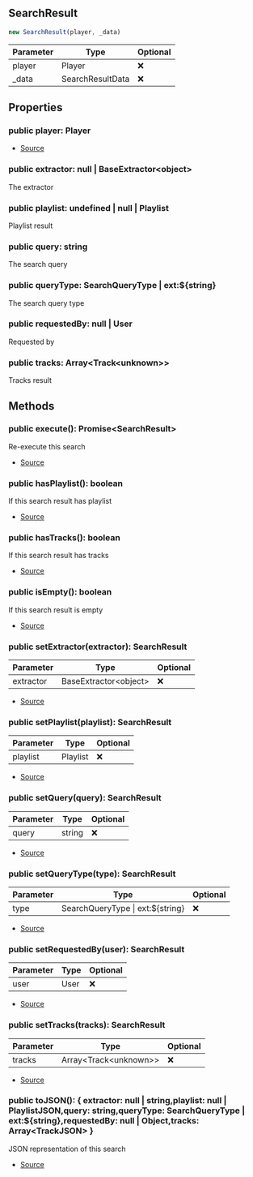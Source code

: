 ## SearchResult


```typescript
new SearchResult(player, _data)
```
| Parameter | Type | Optional |
| ----------- | ----------- | ----------- |
| player | Player | ❌ |
| _data | SearchResultData | ❌ |


## Properties
### public player: Player
- [Source](https://github.com/Androz2091/discord-player/blob/62d0fce/packages/discord-player/src/fabric/SearchResult.ts#L18)
### public extractor: null \| BaseExtractor\<object>
The extractor
### public playlist: undefined \| null \| Playlist
Playlist result
### public query: string
The search query
### public queryType: SearchQueryType \| ext:\$\{string}
The search query type
### public requestedBy: null \| User
Requested by
### public tracks: Array\<Track\<unknown>>
Tracks result

## Methods
### public execute(): Promise\<SearchResult>
Re-execute this search



- [Source](https://github.com/Androz2091/discord-player/blob/62d0fce/packages/discord-player/src/fabric/SearchResult.ts#L106)
### public hasPlaylist(): boolean
If this search result has playlist



- [Source](https://github.com/Androz2091/discord-player/blob/62d0fce/packages/discord-player/src/fabric/SearchResult.ts#L123)
### public hasTracks(): boolean
If this search result has tracks



- [Source](https://github.com/Androz2091/discord-player/blob/62d0fce/packages/discord-player/src/fabric/SearchResult.ts#L130)
### public isEmpty(): boolean
If this search result is empty



- [Source](https://github.com/Androz2091/discord-player/blob/62d0fce/packages/discord-player/src/fabric/SearchResult.ts#L116)
### public setExtractor(extractor): SearchResult
| Parameter | Type | Optional |
| ----------- | ----------- | ----------- |
| extractor | BaseExtractor\<object> | ❌ |


- [Source](https://github.com/Androz2091/discord-player/blob/62d0fce/packages/discord-player/src/fabric/SearchResult.ts#L38)
### public setPlaylist(playlist): SearchResult
| Parameter | Type | Optional |
| ----------- | ----------- | ----------- |
| playlist | Playlist | ❌ |


- [Source](https://github.com/Androz2091/discord-player/blob/62d0fce/packages/discord-player/src/fabric/SearchResult.ts#L56)
### public setQuery(query): SearchResult
| Parameter | Type | Optional |
| ----------- | ----------- | ----------- |
| query | string | ❌ |


- [Source](https://github.com/Androz2091/discord-player/blob/62d0fce/packages/discord-player/src/fabric/SearchResult.ts#L51)
### public setQueryType(type): SearchResult
| Parameter | Type | Optional |
| ----------- | ----------- | ----------- |
| type | SearchQueryType \| ext:\$\{string} | ❌ |


- [Source](https://github.com/Androz2091/discord-player/blob/62d0fce/packages/discord-player/src/fabric/SearchResult.ts#L25)
### public setRequestedBy(user): SearchResult
| Parameter | Type | Optional |
| ----------- | ----------- | ----------- |
| user | User | ❌ |


- [Source](https://github.com/Androz2091/discord-player/blob/62d0fce/packages/discord-player/src/fabric/SearchResult.ts#L30)
### public setTracks(tracks): SearchResult
| Parameter | Type | Optional |
| ----------- | ----------- | ----------- |
| tracks | Array\<Track\<unknown>> | ❌ |


- [Source](https://github.com/Androz2091/discord-player/blob/62d0fce/packages/discord-player/src/fabric/SearchResult.ts#L46)
### public toJSON(): \{ extractor: null \| string,playlist: null \| PlaylistJSON,query: string,queryType: SearchQueryType \| ext:\$\{string},requestedBy: null \| Object,tracks: Array\<TrackJSON> }
JSON representation of this search



- [Source](https://github.com/Androz2091/discord-player/blob/62d0fce/packages/discord-player/src/fabric/SearchResult.ts#L137)